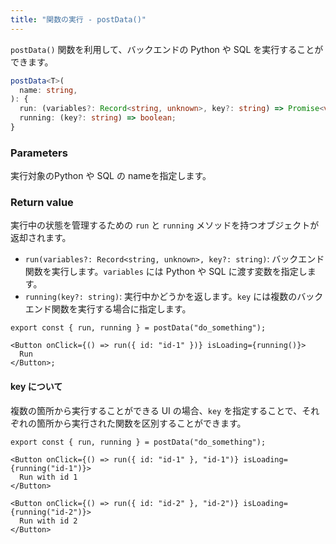 ```yaml
---
title: "関数の実行 - postData()"
---
```


`postData()` 関数を利用して、バックエンドの Python や SQL を実行することができます。

```typescript
postData<T>(
  name: string,
): {
  run: (variables?: Record<string, unknown>, key?: string) => Promise<void>;
  running: (key?: string) => boolean;
}
```

### Parameters

<ParamField path="name" type="string" required>
  実行対象のPython や SQL の nameを指定します。
</ParamField>

### Return value

実行中の状態を管理するための `run` と `running` メソッドを持つオブジェクトが返却されます。

- `run(variables?: Record<string, unknown>, key?: string)`: バックエンド関数を実行します。`variables` には Python や SQL に渡す変数を指定します。
- `running(key?: string)`: 実行中かどうかを返します。`key` には複数のバックエンド関数を実行する場合に指定します。

```tsx
export const { run, running } = postData("do_something");

<Button onClick={() => run({ id: "id-1" })} isLoading={running()}>
  Run
</Button>;
```

#### key について

複数の箇所から実行することができる UI の場合、`key` を指定することで、それぞれの箇所から実行された関数を区別することができます。

```tsx
export const { run, running } = postData("do_something");

<Button onClick={() => run({ id: "id-1" }, "id-1")} isLoading={running("id-1")}>
  Run with id 1
</Button>

<Button onClick={() => run({ id: "id-2" }, "id-2")} isLoading={running("id-2")}>
  Run with id 2
</Button>
```
